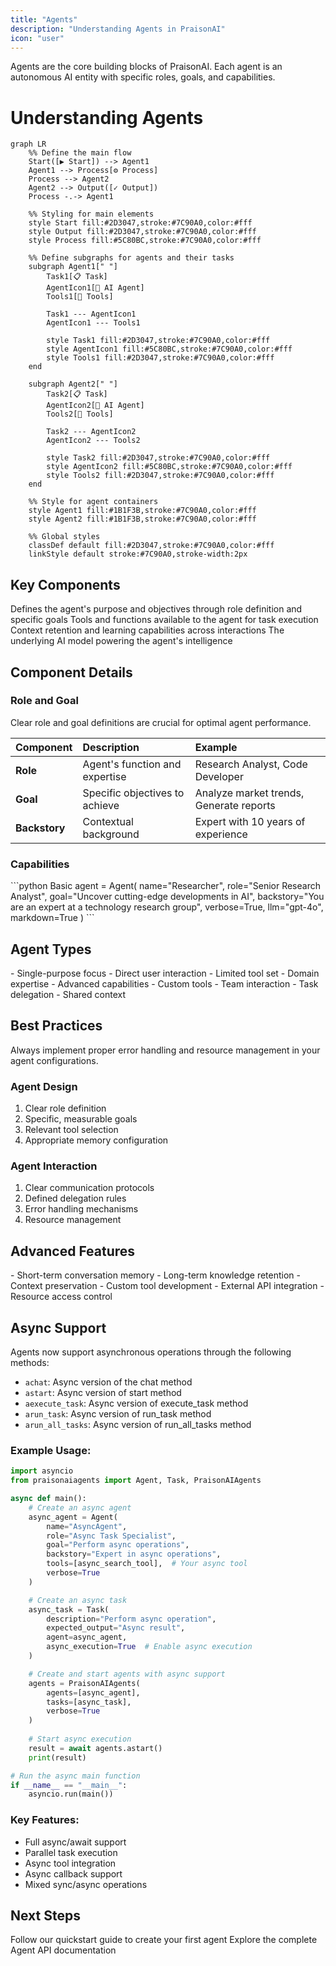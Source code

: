 ```yaml
---
title: "Agents"
description: "Understanding Agents in PraisonAI"
icon: "user"
---
```


<Note>
  Agents are the core building blocks of PraisonAI. Each agent is an autonomous AI entity with specific roles, goals, and capabilities.
</Note>

# Understanding Agents

```mermaid
graph LR
    %% Define the main flow
    Start([▶ Start]) --> Agent1
    Agent1 --> Process[⚙ Process]
    Process --> Agent2
    Agent2 --> Output([✓ Output])
    Process -.-> Agent1
    
    %% Styling for main elements
    style Start fill:#2D3047,stroke:#7C90A0,color:#fff
    style Output fill:#2D3047,stroke:#7C90A0,color:#fff
    style Process fill:#5C80BC,stroke:#7C90A0,color:#fff
    
    %% Define subgraphs for agents and their tasks
    subgraph Agent1[" "]
        Task1[📋 Task]
        AgentIcon1[🤖 AI Agent]
        Tools1[🔧 Tools]
        
        Task1 --- AgentIcon1
        AgentIcon1 --- Tools1
        
        style Task1 fill:#2D3047,stroke:#7C90A0,color:#fff
        style AgentIcon1 fill:#5C80BC,stroke:#7C90A0,color:#fff
        style Tools1 fill:#2D3047,stroke:#7C90A0,color:#fff
    end
    
    subgraph Agent2[" "]
        Task2[📋 Task]
        AgentIcon2[🤖 AI Agent]
        Tools2[🔧 Tools]
        
        Task2 --- AgentIcon2
        AgentIcon2 --- Tools2
        
        style Task2 fill:#2D3047,stroke:#7C90A0,color:#fff
        style AgentIcon2 fill:#5C80BC,stroke:#7C90A0,color:#fff
        style Tools2 fill:#2D3047,stroke:#7C90A0,color:#fff
    end
    
    %% Style for agent containers
    style Agent1 fill:#1B1F3B,stroke:#7C90A0,color:#fff
    style Agent2 fill:#1B1F3B,stroke:#7C90A0,color:#fff
    
    %% Global styles
    classDef default fill:#2D3047,stroke:#7C90A0,color:#fff
    linkStyle default stroke:#7C90A0,stroke-width:2px
```

## Key Components

<CardGroup cols={2}>
  <Card title="Role & Goal" icon="target">
    Defines the agent's purpose and objectives through role definition and specific goals
  </Card>
  <Card title="Capabilities" icon="toolbox">
    Tools and functions available to the agent for task execution
  </Card>
  <Card title="Memory" icon="brain">
    Context retention and learning capabilities across interactions
  </Card>
  <Card title="Language Model" icon="microchip">
    The underlying AI model powering the agent's intelligence
  </Card>
</CardGroup>

## Component Details

### Role and Goal
<Tip>
  Clear role and goal definitions are crucial for optimal agent performance.
</Tip>

| Component | Description | Example |
|:----------|:------------|:--------|
| **Role** | Agent's function and expertise | Research Analyst, Code Developer |
| **Goal** | Specific objectives to achieve | Analyze market trends, Generate reports |
| **Backstory** | Contextual background | Expert with 10 years of experience |

### Capabilities
<CodeGroup>
  ```python Basic
  agent = Agent(
      name="Researcher",
      role="Senior Research Analyst",
      goal="Uncover cutting-edge developments in AI",
      backstory="You are an expert at a technology research group",
      verbose=True,
      llm="gpt-4o",
      markdown=True
  )
  ```
</CodeGroup>

## Agent Types

<Steps>
  <Step title="Basic Agent">
    - Single-purpose focus
    - Direct user interaction
    - Limited tool set
  </Step>
  <Step title="Specialized Agent">
    - Domain expertise
    - Advanced capabilities
    - Custom tools
  </Step>
  <Step title="Collaborative Agent">
    - Team interaction
    - Task delegation
    - Shared context
  </Step>
</Steps>

## Best Practices

<Warning>
  Always implement proper error handling and resource management in your agent configurations.
</Warning>

### Agent Design
1. Clear role definition
2. Specific, measurable goals
3. Relevant tool selection
4. Appropriate memory configuration

### Agent Interaction
1. Clear communication protocols
2. Defined delegation rules
3. Error handling mechanisms
4. Resource management

## Advanced Features

<CardGroup cols={2}>
  <Card title="Memory Management" icon="brain">
    - Short-term conversation memory
    - Long-term knowledge retention
    - Context preservation
  </Card>
  <Card title="Tool Integration" icon="plug">
    - Custom tool development
    - External API integration
    - Resource access control
  </Card>
</CardGroup>

## Async Support
Agents now support asynchronous operations through the following methods:

- `achat`: Async version of the chat method
- `astart`: Async version of start method
- `aexecute_task`: Async version of execute_task method
- `arun_task`: Async version of run_task method
- `arun_all_tasks`: Async version of run_all_tasks method

### Example Usage:

```python
import asyncio
from praisonaiagents import Agent, Task, PraisonAIAgents

async def main():
    # Create an async agent
    async_agent = Agent(
        name="AsyncAgent",
        role="Async Task Specialist",
        goal="Perform async operations",
        backstory="Expert in async operations",
        tools=[async_search_tool],  # Your async tool
        verbose=True
    )

    # Create an async task
    async_task = Task(
        description="Perform async operation",
        expected_output="Async result",
        agent=async_agent,
        async_execution=True  # Enable async execution
    )

    # Create and start agents with async support
    agents = PraisonAIAgents(
        agents=[async_agent],
        tasks=[async_task],
        verbose=True
    )
    
    # Start async execution
    result = await agents.astart()
    print(result)

# Run the async main function
if __name__ == "__main__":
    asyncio.run(main())
```

### Key Features:
- Full async/await support
- Parallel task execution
- Async tool integration
- Async callback support
- Mixed sync/async operations

## Next Steps

<CardGroup cols={2}>
  <Card
    title="Create Your First Agent"
    icon="code"
    href="/code/quickstart"
  >
    Follow our quickstart guide to create your first agent
  </Card>
  <Card
    title="API Reference"
    icon="book"
    href="/api/praisonaiagents/agent/agent"
  >
    Explore the complete Agent API documentation
  </Card>
</CardGroup> 